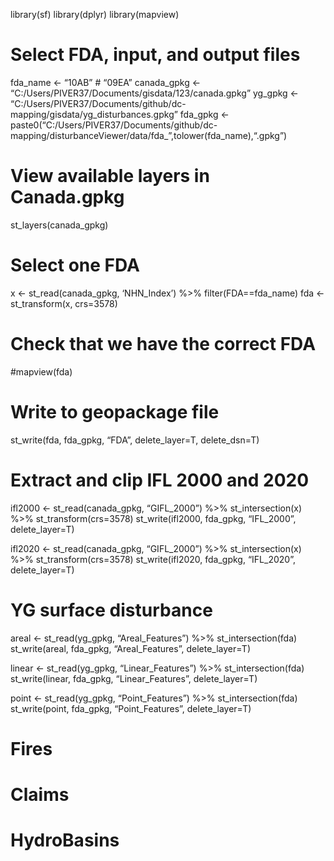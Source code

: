 library(sf)
library(dplyr)
library(mapview)

# Select FDA, input, and output files
fda_name <- "10AB" # "09EA"
canada_gpkg <- "C:/Users/PIVER37/Documents/gisdata/123/canada.gpkg"
yg_gpkg <- "C:/Users/PIVER37/Documents/github/dc-mapping/gisdata/yg_disturbances.gpkg"
fda_gpkg <- paste0("C:/Users/PIVER37/Documents/github/dc-mapping/disturbanceViewer/data/fda_",tolower(fda_name),".gpkg")

# View available layers in Canada.gpkg
st_layers(canada_gpkg)

# Select one FDA
x <- st_read(canada_gpkg, 'NHN_Index') %>%
    filter(FDA==fda_name)
fda <- st_transform(x, crs=3578)

# Check that we have the correct FDA
#mapview(fda)

# Write to geopackage file
st_write(fda, fda_gpkg, "FDA", delete_layer=T, delete_dsn=T)

# Extract and clip IFL 2000 and 2020
ifl2000 <- st_read(canada_gpkg, "GIFL_2000") %>%
    st_intersection(x) %>%
    st_transform(crs=3578)
st_write(ifl2000, fda_gpkg, "IFL_2000", delete_layer=T)

ifl2020 <- st_read(canada_gpkg, "GIFL_2000") %>%
    st_intersection(x) %>%
    st_transform(crs=3578)
st_write(ifl2020, fda_gpkg, "IFL_2020", delete_layer=T)

# YG surface disturbance
areal <- st_read(yg_gpkg, "Areal_Features") %>%
    st_intersection(fda)
st_write(areal, fda_gpkg, "Areal_Features", delete_layer=T)

linear <- st_read(yg_gpkg, "Linear_Features") %>%
    st_intersection(fda)
st_write(linear, fda_gpkg, "Linear_Features", delete_layer=T)

point <- st_read(yg_gpkg, "Point_Features") %>%
    st_intersection(fda)
st_write(point, fda_gpkg, "Point_Features", delete_layer=T)

# Fires

# Claims

# HydroBasins
